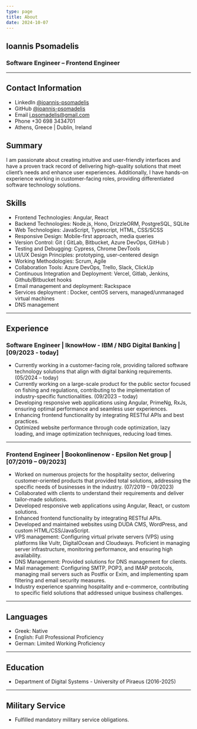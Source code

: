 ```yaml
---
type: page
title: About
date: 2024-10-07
---
```


## Ioannis Psomadelis

### Software Engineer – Frontend Engineer

---

## Contact Information

- LinkedIn [@ioannis-psomadelis](https://www.linkedin.com/in/ioannis-psomadelis/)
- GitHub [@ioannis-psomadelis](https://github.com/ioannis-psomadelis)
- Email i.psomadelis@gmail.com
- Phone +30 698 3434701
- Athens, Greece | Dublin, Ireland

## Summary

I am passionate about creating intuitive and user-friendly interfaces and have a proven track record of delivering high-quality solutions that meet client’s needs and enhance user experiences.
Additionally, I have hands-on experience working in customer-facing roles, providing differentiated software technology solutions.

## Skills

- Frontend Technologies: Angular, React
- Backend Technologies: Node.js, Hono, DrizzleORM, PostgreSQL, SQLite
- Web Technologies: JavaScript, Typescript, HTML, CSS/SCSS
- Responsive Design: Mobile-first approach, media queries
- Version Control: Git ( GitLab, Bitbucket, Azure DevOps, GitHub )
- Testing and Debugging: Cypress, Chrome DevTools
- UI/UX Design Principles: prototyping, user-centered design
- Working Methodologies: Scrum, Agile
- Collaboration Tools: Azure DevOps, Trello, Slack, ClickUp
- Continuous Integration and Deployment: Vercel, Gitlab, Jenkins, Github/Bitbucket hooks
- Email management and deployment: Rackspace
- Services deployment : Docker, centOS servers, managed/unmanaged virtual machines
- DNS management

---

## Experience

### **Software Engineer | IknowHow - IBM / NBG Digital Banking | [09/2023 - today]**

- Currently working in a customer-facing role, providing tailored software technology solutions that align with digital banking requirements. (05/2024 – today)
- Currently working on a large-scale product for the public sector focused on fishing and regulations, contributing to the implementation of industry-specific functionalities. (09/2023 – today)
- Developing responsive web applications using Angular, PrimeNg, RxJs, ensuring optimal performance and seamless user experiences.
- Enhancing frontend functionality by integrating RESTful APIs and best practices.
- Optimized website performance through code optimization, lazy loading, and image optimization techniques, reducing load times.

---

### **Frontend Engineer | Bookonlinenow - Epsilon Net group | [07/2019 – 09/2023]**

- Worked on numerous projects for the hospitality sector, delivering customer-oriented products that provided total solutions, addressing the specific needs of businesses in the industry. (07/2019 – 09/2023)
- Collaborated with clients to understand their requirements and deliver tailor-made solutions.
- Developed responsive web applications using Angular, React, or custom solutions.
- Enhanced frontend functionality by integrating RESTful APIs.
- Developed and maintained websites using DUDA CMS, WordPress, and custom HTML/CSS/JavaScript.
- VPS management: Configuring virtual private servers (VPS) using platforms like Vultr, DigitalOcean and Cloudways. Proficient in managing server infrastructure, monitoring performance, and ensuring high availability.
- DNS Management: Provided solutions for DNS management for clients.
- Mail management: Configuring SMTP, POP3, and IMAP protocols, managing mail servers such as Postfix or Exim, and implementing spam filtering and email security measures.
- Industry experience spanning hospitality and e-commerce, contributing to specific field solutions that addressed unique business challenges.

---

## Languages

- Greek: Native
- English: Full Professional Proficiency
- German: Limited Working Proficiency

---

## Education

- Department of Digital Systems - University of Piraeus (2016-2025)

---

## Military Service

- Fulfilled mandatory military service obligations.
